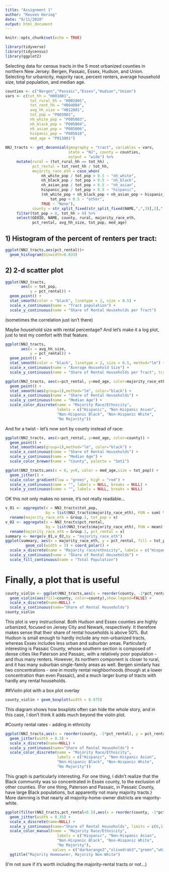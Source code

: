 ```yaml
---
title: "Assignment 1"
author: "Reuven Herzog"
date: "9/11/2020"
output: html_document
---
```


```r
knitr::opts_chunk$set(echo = TRUE)
```

```r
library(tidyverse)
library(tidycensus)
library(ggplot2)
```
Selecting data for census tracts in the 5 most urbanized counties in northern New Jersey: Bergen, Passaic, Essex, Hudson, and Union.
Selecting for urbanicity, majority race, percent renters, average household size, total population, and median age.
```r
counties <- c("Bergen","Passaic","Essex","Hudson","Union")
vars <- c(tot_hh = "H001001",
           tot_rural_hh = "H002005",
           tot_rent_hh = "H004004",
           avg_hh_size = "H012001",
           tot_pop = "P003001",
           nh_white_pop = "P005003",
           nh_black_pop = "P005004",
           nh_asian_pop = "P005006",
           hispanic_pop = "P005010",
           med_age = "P013001")
 
NNJ_tracts <- get_decennial(geography = "tract", variables = vars,
                            state = "NJ", county = counties,
                            output = "wide") %>%
     mutate(rural = (tot_rural_hh == tot_hh) ,
            pct_rental = tot_rent_hh / tot_hh,
            majority_race_eth = case_when(
                nh_white_pop / tot_pop > 0.5 ~ "nh_white",
                nh_black_pop / tot_pop > 0.5 ~ "nh_black",
                nh_asian_pop / tot_pop > 0.5 ~ "nh_asian",
                hispanic_pop / tot_pop > 0.5 ~ "hispanic",
                (nh_white_pop + nh_black_pop + nh_asian_pop + hispanic_pop) /
                    tot_pop < 0.5 ~ "other",
                TRUE ~ "None"),
            county = str_split_fixed(str_split_fixed(NAME,",",3)[,2]," ",3)[,2]) %>%
     filter(tot_pop > 0, tot_hh > 0) %>%
     select(GEOID, NAME, county, rural, majority_race_eth, 
            pct_rental, avg_hh_size, tot_pop, med_age) 
```

## 1) Histogram of the percent of renters per tract:
```r
ggplot(NNJ_tracts,aes(pct_rental))+
  geom_histogram(binwidth=0.033)
```

## 2) 2-d scatter plot
```r
ggplot(NNJ_tracts, 
       aes(x = tot_pop,
           y = pct_rental)) +
  geom_point() +
  stat_smooth(color = "black", linetype = 2, size = 0.5) +
  scale_x_continuous(name = "Tract population") +
  scale_y_continuous(name = "Share of Rental Households per Tract")
```

(sometimes the correlation just isn't there)


Maybe household size with rental percentage? And let's make it a log plot, just to test my comfort with that feature.
```r
ggplot(NNJ_tracts, 
       aes(x = avg_hh_size,
           y = pct_rental)) +
  geom_point() +
  stat_smooth(color = "black", linetype = 2, size = 0.5, method="lm") +
  scale_x_continuous(name = "Average Household Size") +
  scale_y_continuous(name = "Share of Rental Households per Tract", trans = "log")
```

```r
ggplot(NNJ_tracts, aes(x=pct_rental, y=med_age, color=majority_race_eth)) +
  geom_point() +
  stat_smooth(aes(group=1),method="lm", color="black") +
  scale_x_continuous(name = "Share of Rental Households") +
  scale_y_continuous(name = "Median Age") +
  scale_color_discrete(name = "Majority Race/Ethnicity",
                       labels = c("Hispanic", "Non-Hispanic Asian",
                       "Non-Hispanic Black", "Non-Hispanic White",
                       "No Majority"))
```

And for a twist - let's now sort by county instead of race:
```r
ggplot(NNJ_tracts, aes(x=pct_rental, y=med_age, color=county)) +
  geom_point() +
  stat_smooth(aes(group=1),method="lm", color="black") +
  scale_x_continuous(name = "Share of Rental Households") +
  scale_y_continuous(name = "Median Age") +
  scale_color_brewer(name = "County", palette = "Set1")
```


```r
ggplot(NNJ_tracts,aes(x = 0, y=0, color = med_age,size = tot_pop)) +
  geom_jitter() +
  scale_color_gradient(low = "green", high = "red") + 
  scale_x_continuous(name = "", labels = NULL, breaks = NULL) + 
  scale_y_continuous(name = "", labels = NULL, breaks = NULL)
```

OK this not only makes no sense, it's not really readable...

```r
v_01 <- aggregate(x = NNJ_tracts$tot_pop,
                  by = list(NNJ_tracts$majority_race_eth), FUN = sum) %>%
  rename(majority_race_eth = Group.1, tot_pop = x)
v_02 <- aggregate(x = NNJ_tracts$pct_rental,
                  by = list(NNJ_tracts$majority_race_eth), FUN = mean) %>%
  rename(majority_race_eth = Group.1, pct_rental = x)
summary <- merge(v_01,v_02,by = "majority_race_eth")
ggplot(summary, aes(x = majority_race_eth, y = pct_rental, fill = tot_pop)) +
         geom_col(width = 1) + coord_polar() +
  scale_x_discrete(name = "Majority race/ethnicity", labels = c("Hispanic", "Asian", "Black", "White", "No majority")) +
  scale_y_continuous(name = "Share of Rental Households") +
  scale_fill_continuous(name = "Total Population")
```
# Finally, a plot that is useful
```r
county_violin <- ggplot(NNJ_tracts,aes(x = reorder(county, -1*pct_rental), y = pct_rental)) +
  geom_violin(aes(fill=county, color=county),show.legend=FALSE) +
  scale_x_discrete(name=NULL) +
  scale_y_continuous(name="Share of Rental Households")
county_violin
```

This plot is very instructional. Both Hudson and Essex counties are highly urbanized, focused on Jersey City and Newark, respectively. It therefore makes sense that their share of rental households is above 50%. But Hudson is small enough to hardly include any non-urbanized tracts, whereas Essex includes less urban and suburban areas. Particularly interesting is Passaic County, whose southern section is composed of dense cities like Paterson and Passaic, with a relatively poor population - and thus many renters. However, its northern component is closer to rural, and it has many suburban single-family areas as well. Bergen similarly has two concentrations - one in mostly rental neighborhoods (though at a lower concentration than even Passaic), and a much larger bump of tracts with hardly any rental households.

##Violin plot with a box plot overlay
```r
county_violin + geom_boxplot(width = 0.075)
```

This diagram shows how boxplots often can hide the whole story, and in this case, I don't think it adds much beyond the violin plot.


#County rental rates - adding in ethnicity
```r
ggplot(NNJ_tracts,aes(x = reorder(county, -1*pct_rental), y = pct_rental, color = majority_race_eth)) +
  geom_jitter(width = 0.3) +
  scale_x_discrete(name=NULL) +
  scale_y_continuous(name="Share of Rental Households") +
  scale_color_discrete(name = "Majority Race/Ethnicity",
                       labels = c("Hispanic", "Non-Hispanic Asian",
                       "Non-Hispanic Black", "Non-Hispanic White",
                       "No Majority"))
```

This graph is particularly interesting. For one thing, I didn't realize that the Black community was so concentrated in Essex county, to the exclusion of other counties. (For one thing, Paterson and Passaic, in Passaic County, have large Black populations, but apparently not many majority tracts.) More damning is that nearly all majority-home-owner districts are majority-white.

```r
ggplot(filter(NNJ_tracts,pct_rental<0.5),aes(x = reorder(county, -1*pct_rental), y = pct_rental, color = majority_race_eth)) +
  geom_jitter(width = 0.35) +
  scale_x_discrete(name=NULL) +
  scale_y_continuous(name="Share of Rental Households", limits = c(0,1)) +
  scale_color_manual(name = "Majority Race/Ethnicity",
                       labels = c("Hispanic", "Non-Hispanic Asian",
                       "Non-Hispanic Black", "Non-Hispanic White",
                       "No Majority"),
                     values = c("darkorange2","olivedrab3","green","white","hotpink")) +
  ggtitle("Majority Homeowner, Majority Non-White")
```

(I'm not sure if it's worth including the majority-rental tracts or not...)
